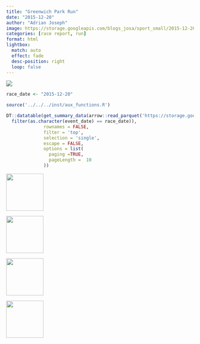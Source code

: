 ```yaml
---
title: "Greenwich Park Run"
date: "2015-12-20"
author: "Adrian Joseph"
image: https://storage.googleapis.com/blogs_josa/sport_small/2015-12-20_GREENWICH_PARK_RUN/img/00.png
categories: [race report, run]
format: html
lightbox:
  match: auto
  effect: fade
  desc-position: right
  loop: false
---
```

![](https://storage.googleapis.com/blogs_josa/sport_small/2015-12-20_GREENWICH_PARK_RUN/img/00.png)

```r
race_date <- "2015-12-20"

source('../../../inst/aux_functions.R')

DT::datatable(get_summary_data(arrow::read_parquet('https://storage.googleapis.com/blogs_josa/sport/parquets/main_dataset.parquet') |>
  filter(as.character(event_date) == race_date)),
              rownames = FALSE,
              filter = 'top',
              selection = 'single',
              escape = FALSE,
              options = list(
                paging =TRUE,
                pageLength =  10
              ))
```




::: {layout-ncol=4}
![](https://storage.googleapis.com/blogs_josa/sport_small/2015-12-20_GREENWICH_PARK_RUN/img/00.png){ width="100" group="hi" }

![](https://storage.googleapis.com/blogs_josa/sport_small/2015-12-20_GREENWICH_PARK_RUN/img/01.png){ width="100" group="hi" }

![](https://storage.googleapis.com/blogs_josa/sport_small/2015-12-20_GREENWICH_PARK_RUN/img/06.jpg){ width="100" group="hi" }

![](https://storage.googleapis.com/blogs_josa/sport_small/2015-12-20_GREENWICH_PARK_RUN/img/09.jpg){ width="100" group="hi" }


:::
